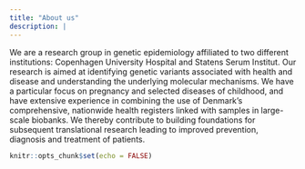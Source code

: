 ---
title: "About us"
description: |
---

We are a research group in genetic epidemiology affiliated to two different institutions: Copenhagen University Hospital and Statens Serum Institut. Our research is aimed at identifying genetic variants associated with health and disease and understanding the underlying molecular mechanisms. We have a particular focus on pregnancy and selected diseases of childhood, and have extensive experience in combining the use of Denmark's comprehensive, nationwide health registers linked with samples in large-scale biobanks. We thereby contribute to building foundations for subsequent translational research leading to improved prevention, diagnosis and treatment of patients.




```{r setup, include=FALSE}
knitr::opts_chunk$set(echo = FALSE)
```
